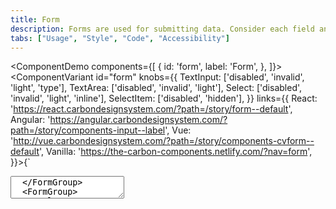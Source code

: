 ```yaml
---
title: Form
description: Forms are used for submitting data. Consider each field and what value the data will provide.
tabs: ["Usage", "Style", "Code", "Accessibility"]
---
```


<ComponentDemo
  components={[
    {
      id: 'form',
      label: 'Form',
    },
  ]}>
  <ComponentVariant
    id="form"
    knobs={{
      TextInput: ['disabled', 'invalid', 'light', 'type'],
      TextArea: ['disabled', 'invalid', 'light'],
      Select: ['disabled', 'invalid', 'light', 'inline'],
      SelectItem: ['disabled', 'hidden'],
    }}
    links={{
      React: 'https://react.carbondesignsystem.com/?path=/story/form--default',
      Angular:
        'https://angular.carbondesignsystem.com/?path=/story/components-input--label',
      Vue:
        'http://vue.carbondesignsystem.com/?path=/story/components-cvform--default',
      Vanilla: 'https://the-carbon-components.netlify.com/?nav=form',
    }}>{`
  <Form>
  <FormGroup>
    <TextInput
      helperText="Optional helper text here; if message is more than one line text should wrap (~100 character count maximum)"
      id="test2"
      invalidText="Invalid error message."
      labelText="Text Input label"
      placeholder="Placeholder text"
    />
  </FormGroup>
  <FormGroup>
  <TextArea
    cols={50}
    helperText="Optional helper text here; if message is more than one line text should wrap (~100 character count maximum)"
    id="test5"
    invalidText="Invalid error message."
    labelText="Text Area label"
    placeholder="Placeholder text"
    rows={4}
  />
  </FormGroup>
  <FormGroup>
    <Select
      defaultValue="placeholder-item"
      id="select-1"
      invalidText="This is an invalid error message."
      labelText="Select"
    >
      <SelectItem
        text="Option 1"
        value="option-1"
      />
      <SelectItem
        text="Option 2"
        value="option-2"
      />
      <SelectItem
        text="Option 3"
        value="option-3"
      />
    </Select>
  </FormGroup>
  <Button
    kind="primary"
    tabIndex={0}
    type="submit"
  >
    Submit
  </Button>
</Form>
  `}</ComponentVariant>
</ComponentDemo>

